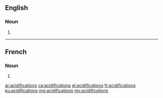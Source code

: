 ==English==

===Noun===
{{head|en|plural}}

# {{plural of|acidification|lang=en}}

----

==French==

===Noun===
{{head|fr|plural|g=f}}

# {{plural of|acidification|lang=fr}}

[[ar:acidifications]]
[[ca:acidifications]]
[[el:acidifications]]
[[fr:acidifications]]
[[ku:acidifications]]
[[mg:acidifications]]
[[my:acidifications]]
